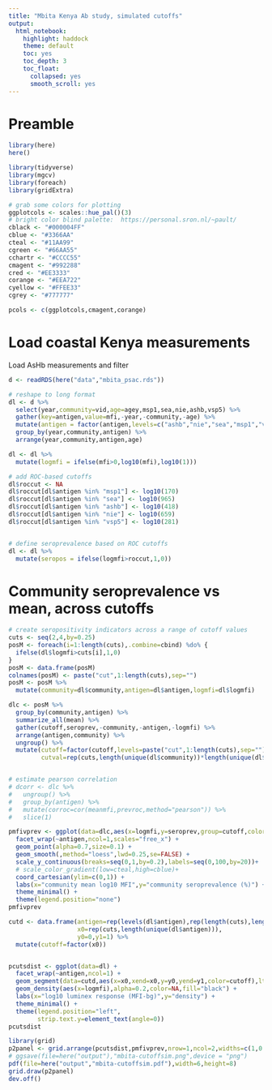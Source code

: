 ```yaml
---
title: "Mbita Kenya Ab study, simulated cutoffs"
output:
  html_notebook:
    highlight: haddock
    theme: default
    toc: yes
    toc_depth: 3
    toc_float:
      collapsed: yes
      smooth_scroll: yes
---
```



# Preamble
```r
library(here)
here()

library(tidyverse)
library(mgcv)
library(foreach)
library(gridExtra)

# grab some colors for plotting
ggplotcols <- scales::hue_pal()(3)
# bright color blind palette:  https://personal.sron.nl/~pault/ 
cblack <- "#000004FF"
cblue <- "#3366AA"
cteal <- "#11AA99"
cgreen <- "#66AA55"
cchartr <- "#CCCC55"
cmagent <- "#992288"
cred <- "#EE3333"
corange <- "#EEA722"
cyellow <- "#FFEE33"
cgrey <- "#777777"

pcols <- c(ggplotcols,cmagent,corange)

```

# Load coastal Kenya measurements
Load AsHb measurements and filter 

```r
d <- readRDS(here("data","mbita_psac.rds"))

# reshape to long format
dl <- d %>%
  select(year,community=vid,age=agey,msp1,sea,nie,ashb,vsp5) %>%
  gather(key=antigen,value=mfi,-year,-community,-age) %>%
  mutate(antigen = factor(antigen,levels=c("ashb","nie","sea","msp1","vsp5"))) %>%
  group_by(year,community,antigen) %>%
  arrange(year,community,antigen,age)

dl <- dl %>%
  mutate(logmfi = ifelse(mfi>0,log10(mfi),log10(1)))

# add ROC-based cutoffs
dl$roccut <- NA
dl$roccut[dl$antigen %in% "msp1"] <- log10(170)
dl$roccut[dl$antigen %in% "sea"] <- log10(965)
dl$roccut[dl$antigen %in% "ashb"] <- log10(418)
dl$roccut[dl$antigen %in% "nie"] <- log10(659)
dl$roccut[dl$antigen %in% "vsp5"] <- log10(281)


# define seroprevalence based on ROC cutoffs
dl <- dl %>%
  mutate(seropos = ifelse(logmfi>roccut,1,0))
```


# Community seroprevalence vs mean, across cutoffs

```r

# create seropositivity indicators across a range of cutoff values
cuts <- seq(2,4,by=0.25)
posM <- foreach(i=1:length(cuts),.combine=cbind) %do% {
  ifelse(dl$logmfi>cuts[i],1,0)
}
posM <- data.frame(posM)
colnames(posM) <- paste("cut",1:length(cuts),sep="")
posM <- posM %>%
  mutate(community=dl$community,antigen=dl$antigen,logmfi=dl$logmfi)

dlc <- posM %>%
  group_by(community,antigen) %>%
  summarize_all(mean) %>% 
  gather(cutoff,seroprev,-community,-antigen,-logmfi) %>%
  arrange(antigen,community) %>%
  ungroup() %>%
  mutate(cutoff=factor(cutoff,levels=paste("cut",1:length(cuts),sep=""),labels=cuts),
         cutval=rep(cuts,length(unique(dl$community))*length(unique(dl$antigen))))


# estimate pearson correlation
# dcorr <- dlc %>%
#   ungroup() %>%
#   group_by(antigen) %>%
#   mutate(corroc=cor(meanmfi,prevroc,method="pearson")) %>%
#   slice(1)

```


```r
pmfivprev <- ggplot(data=dlc,aes(x=logmfi,y=seroprev,group=cutoff,color=cutoff)) +
  facet_wrap(~antigen,ncol=1,scales="free_x") +
  geom_point(alpha=0.7,size=0.1) +
  geom_smooth(,method="loess",lwd=0.25,se=FALSE) +
  scale_y_continuous(breaks=seq(0,1,by=0.2),labels=seq(0,100,by=20))+
  # scale_color_gradient(low=cteal,high=cblue)+
  coord_cartesian(ylim=c(0,1)) +
  labs(x="community mean log10 MFI",y="community seroprevalence (%)") +
  theme_minimal() +
  theme(legend.position="none")
pmfivprev

```
```r
cutd <- data.frame(antigen=rep(levels(dl$antigen),rep(length(cuts),length(levels(dl$antigen)))) ,
                   x0=rep(cuts,length(unique(dl$antigen))),
                   y0=0,y1=1) %>%
  mutate(cutoff=factor(x0))


pcutsdist <- ggplot(data=dl) +
  facet_wrap(~antigen,ncol=1) +
  geom_segment(data=cutd,aes(x=x0,xend=x0,y=y0,yend=y1,color=cutoff),lty=1,lwd=0.5,alpha=0.7) +
  geom_density(aes(x=logmfi),alpha=0.2,color=NA,fill="black") +
  labs(x="log10 luminex response (MFI-bg)",y="density") +
  theme_minimal() + 
  theme(legend.position="left",
        strip.text.y=element_text(angle=0))
pcutsdist

```

```r
library(grid)
p2panel <- grid.arrange(pcutsdist,pmfivprev,nrow=1,ncol=2,widths=c(1,0.8))
# ggsave(file=here("output"),"mbita-cutoffsim.png",device = "png")
pdf(file=here("output","mbita-cutoffsim.pdf"),width=6,height=8)
grid.draw(p2panel)
dev.off()


```
